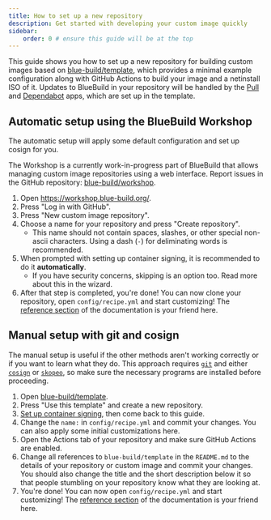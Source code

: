 ```yaml
---
title: How to set up a new repository
description: Get started with developing your custom image quickly
sidebar:
    order: 0 # ensure this guide will be at the top
---
```


This guide shows you how to set up a new repository for building custom images based on [blue-build/template](https://github.com/blue-build/template), which provides a minimal example configuration along with GitHub Actions to build your image and a netinstall ISO of it. Updates to BlueBuild in your repository will be handled by the [Pull](https://github.com/wei/pull) and [Dependabot](https://github.com/dependabot) apps, which are set up in the template.

## Automatic setup using the BlueBuild Workshop

The automatic setup will apply some default configuration and set up cosign for you.

The Workshop is a currently work-in-progress part of BlueBuild that allows managing custom image repositories using a web interface. Report issues in the GitHub repository: [blue-build/workshop](https://github.com/blue-build/workshop).

1. Open https://workshop.blue-build.org/.
2. Press "Log in with GitHub".
3. Press "New custom image repository".
4. Choose a name for your repository and press "Create repository".
    - This name should not contain spaces, slashes, or other special non-ascii characters. Using a dash (`-`) for deliminating words is recommended.
5. When prompted with setting up container signing, it is recommended to do it **automatically**.
    - If you have security concerns, skipping is an option too. Read more about this in the wizard.
6. After that step is completed, you're done! You can now clone your repository, open `config/recipe.yml` and start customizing! The [reference section](/reference/recipe/) of the documentation is your friend here.

## Manual setup with git and cosign

The manual setup is useful if the other methods aren't working correctly or if you want to learn what they do. This approach requires [`git`](https://git-scm.com/) and either [`cosign`](https://github.com/sigstore/cosign) or [`skopeo`](https://github.com/containers/skopeo), so make sure the necessary programs are installed before proceeding.

1. Open [blue-build/template](https://github.com/blue-build/template).
2. Press "Use this template" and create a new repository.
3. [Set up container signing](/how-to/cosign/), then come back to this guide.
4. Change the `name:` in `config/recipe.yml` and commit your changes. You can also apply some initial customizations here.
5. Open the Actions tab of your repository and make sure GitHub Actions are enabled.
6. Change all references to `blue-build/template` in the `README.md` to the details of your repository or custom image and commit your changes. You should also change the title and the short description below it so that people stumbling on your repository know what they are looking at.
7. You're done! You can now open `config/recipe.yml` and start customizing! The [reference section](/reference/recipe/) of the documentation is your friend here.
